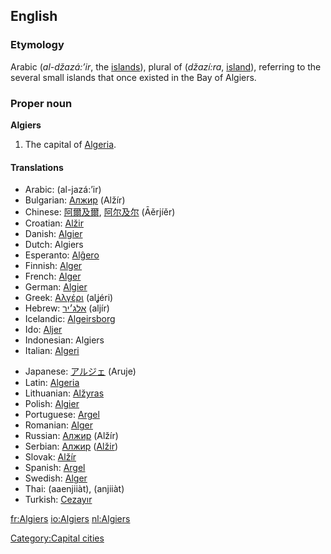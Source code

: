 {{wikipedia}}
==English==

===Etymology===
Arabic {{ARchar|[[الجزائر]]}} (''al-džazá:’ir'', the [[islands]]), plural of {{ARchar|[[جزيرة]]}} (''džazí:ra'', [[island]]), referring to the several small islands that once existed in the Bay of Algiers.

===Proper noun===
'''Algiers'''
# The capital of [[Algeria]].

====Translations====
{{top}}
*Arabic: {{ARchar|[[الجزائر]]}} (al-jazá:’ir) {{p}}
*Bulgarian: [[Алжир]] (Alžír) {{m}}
*Chinese: [[阿爾及爾]], [[阿尔及尔]] (Āěrjíěr)
*Croatian: [[Alžir]]
*Danish: [[Algier]]
*Dutch: Algiers
*Esperanto: [[Alĝero]]
*Finnish: [[Alger]]
*French: [[Alger]]
*German: [[Algier]]
*Greek: [[Αλγέρι]] (alʝéri) {{n}}
*Hebrew: [[אלג׳יר]] (aljír)
*Icelandic: [[Algeirsborg]]
*Ido: [[Aljer]]
*Indonesian: Algiers
*Italian: [[Algeri]]
{{mid}}
*Japanese: [[アルジェ]] (Aruje)
*Latin: [[Algeria]] {{f}}
*Lithuanian: [[Alžyras]]
*Polish: [[Algier]] {{m}}
*Portuguese: [[Argel]] {{m}}
*Romanian: [[Alger]]
*Russian: [[Алжир]] (Alžír) {{m}}
*Serbian: [[Алжир]] ([[Alžir]]) {{m}}
*Slovak: [[Alžír]] {{m}}
*Spanish: [[Argel]] {{m}}
*Swedish: [[Alger]]
*Thai: {{THchar|[[แอลเจียร์ส]]}} (aaenjiiàt), {{THchar|[[อัลเจียร์ส]]}} (anjiiàt)
*Turkish: [[Cezayır]]
{{bottom}}

[[Category:Capital cities]]

[[fr:Algiers]]
[[io:Algiers]]
[[nl:Algiers]]